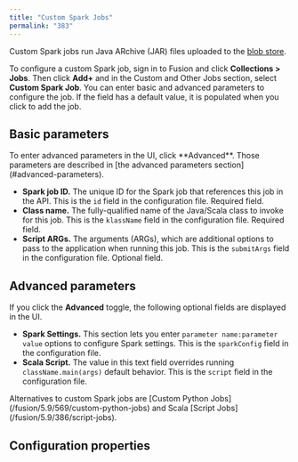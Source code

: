 ```yaml
---
title: "Custom Spark Jobs"
permalink: "383"
---
```


Custom Spark jobs run Java ARchive (JAR) files uploaded to the [blob store](/fusion/5.9/153/blob-storage).

To configure a custom Spark job, sign in to Fusion and click **Collections > Jobs**. Then click **Add+** and in the Custom and Other Jobs section, select **Custom Spark Job**. You can enter basic and advanced parameters to configure the job. If the field has a default value, it is populated when you click to add the job.

## Basic parameters

<Note>
To enter advanced parameters in the UI, click **Advanced**. Those parameters are described in [the advanced parameters section](#advanced-parameters).
</Note>

* **Spark job ID.** The unique ID for the Spark job that references this job in the API. This is the `id` field in the configuration file. Required field.
* **Class name.** The fully-qualified name of the Java/Scala class to invoke for this job. This is the `klassName` field in the configuration file. Required field.
* **Script ARGs.** The arguments (ARGs), which are additional options to pass to the application when running this job. This is the `submitArgs` field in the configuration file. Optional field.

## Advanced parameters

If you click the **Advanced** toggle, the following optional fields are displayed in the UI.

* **Spark Settings.** This section lets you enter `parameter name:parameter value` options to configure Spark settings. This is the `sparkConfig` field in the configuration file.
* **Scala Script.** The value in this text field overrides running `className.main(args)` default behavior. This is the `script` field in the configuration file.

<Note>
Alternatives to custom Spark jobs are [Custom Python Jobs](/fusion/5.9/569/custom-python-jobs) and Scala [Script Jobs](/fusion/5.9/386/script-jobs).
</Note>

## Configuration properties


<SchemaParamFields schema={schema}/>

